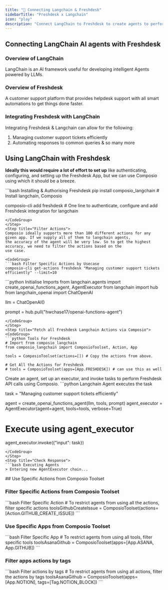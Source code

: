 ```yaml
---
title: "🚀 Connecting Langchain & Freshdesk"
sidebarTitle: "Freshdesk x Langchain"
icon: "play"
description: "Connect LangChain to Freshdesk to create agents to perform tasks using natural language"
---
```


## Connecting LangChain AI agents with Freshdesk

### Overview of LangChain

LangChain is an AI framework useful for developing intelligent Agents powered by LLMs.

### Overview of Freshdesk

A customer support platform that provides helpdesk support with all smart automations to get things done faster.

### Integrating Freshdesk with LangChain

Integrating Freshdesk & Langchain can allow for the following:

1. Managing customer support tickets efficiently
2. Automating responses to common queries
& so many more

## Using LangChain with Freshdesk

<Steps>
<Step title="Setting Up the Environment">

**Ideally this would require a lot of effort to set up** like authenticating, configuring, and setting up the Freshdesk App, but we can use Composio using which it should be a breeze.

<CodeGroup>
```bash Installing & Authorising Freshdesk
pip install composio_langchain # Install langchain, Composio 

composio-cli add freshdesk # One line to authenticate, configure and add Freshdesk integration for langchain
```
</CodeGroup>
</Step>
<Step title="Filter Actions">
Composio ideally supports more than 100 different actions for any given app. If we supply all of them to langchain agents, 
the accuracy of the agent will be very low. So to get the highest accuracy, we need to filter the actions based on the 
use case.

<CodeGroup>
```bash Filter Specific Actions by Usecase
composio-cli get-actions freshdesk "Managing customer support tickets efficiently" --limit=10
```
</CodeGroup>

</Step>
<Step title="Import Base Packages">

<CodeGroup>
```python Initialise Imports
from langchain.agents import create_openai_functions_agent, AgentExecutor
from langchain import hub
from langchain_openai import ChatOpenAI


llm = ChatOpenAI()

prompt = hub.pull("hwchase17/openai-functions-agent")
```
</CodeGroup>
</Step>
<Step title="Fetch all Freshdesk Langchain Actions via Composio">
<CodeGroup>
```python Tools For Freshdesk
# Import from composio_langchain
from composio_langchain import ComposioToolset, Action, App

tools = ComposioToolset(actions=[]) # Copy the actions from above. 

# Get All the Actions for Freshdesk
# tools = ComposioToolset(apps=[App.FRESHDESK]) # can use this as well
```
</CodeGroup>
</Step>
<Step title="Execute the Agent">
Create an agent, set up an executor, and invoke tasks to perform Freshdesk API calls using Composio. 
<CodeGroup>
```python Langchain Agent executes the task

task = "Managing customer support tickets efficiently"

agent = create_openai_functions_agent(llm, tools, prompt)
agent_executor = AgentExecutor(agent=agent, tools=tools, verbose=True)

# Execute using agent_executor
agent_executor.invoke({"input": task})
```
</CodeGroup>
</Step>
<Step title="Check Response">
```bash Executing Agents
> Entering new AgentExecutor chain...
```
</Step>
</Steps>
## Use Specific Actions from Composio Toolset

### Filter Specific Actions from Composio Toolset

<CodeGroup>
```bash Filter Specific Action
# To restrict agents from using all the actions, filter specific actions
toolsGithubCreateIssue = ComposioToolset(actions=[Action.GITHUB_CREATE_ISSUE])
```
</CodeGroup>

### Use Specific Apps from Composio Toolset
<CodeGroup>
```bash Filter Specific App
# To restrict agents from using all tools, filter specific tools
toolsAsanaGithub = ComposioToolset(apps=[App.ASANA, App.GITHUB])
```
</CodeGroup>

### Filter apps actions by tags 
<CodeGroup>
```bash Filter actions by tags
# To restrict agents from using all actions, filter the actions by tags
toolsAsanaGithub = ComposioToolset(apps=[App.NOTION], tags=[Tag.NOTION_BLOCK])
```
</CodeGroup>

